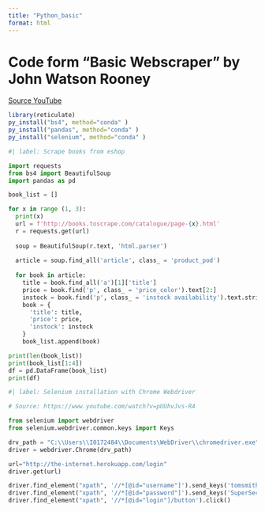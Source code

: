 ```yaml
---
title: "Python_basic"
format: html
---
```


# Code form "Basic Webscraper" by John Watson Rooney
[Source YouTube](https://www.youtube.com/watch?v=APukTnnwQEY&t=301s)

```r
library(reticulate)
py_install("bs4", method="conda" )
py_install("pandas", method="conda" )
py_install("selenium", method="conda" )

```



```python
#| label: Scrape books from eshop

import requests
from bs4 import BeautifulSoup
import pandas as pd

book_list = []

for x in range (1, 3):
  print(x)
  url = f'http://books.toscrape.com/catalogue/page-{x}.html'
  r = requests.get(url)
  
  soup = BeautifulSoup(r.text, 'html.parser')
  
  article = soup.find_all('article', class_ = 'product_pod')
  
  for book in article:
    title = book.find_all('a')[1]['title']
    price = book.find('p', class_ = 'price_color').text[2:]
    instock = book.find('p', class_ = 'instock availability').text.strip()
    book = {
      'title': title,
      'price': price,
      'instock': instock
    }
    book_list.append(book)

print(len(book_list))
print(book_list[1:4])
df = pd.DataFrame(book_list)
print(df)

```


```python
#| label: Selenium installation with Chrome Webdriver

# Source: https://www.youtube.com/watch?v=pUUhvJvs-R4

from selenium import webdriver
from selenium.webdriver.common.keys import Keys

drv_path = "C:\\Users\\I0172484\\Documents\WebDriver\\chromedriver.exe"
driver = webdriver.Chrome(drv_path)

url="http://the-internet.herokuapp.com/login"
driver.get(url)

driver.find_element("xpath", '//*[@id="username"]').send_keys('tomsmith')
driver.find_element("xpath", '//*[@id="password"]').send_keys('SuperSecretPassword!')
driver.find_element("xpath", '//*[@id="login"]/button').click()



```